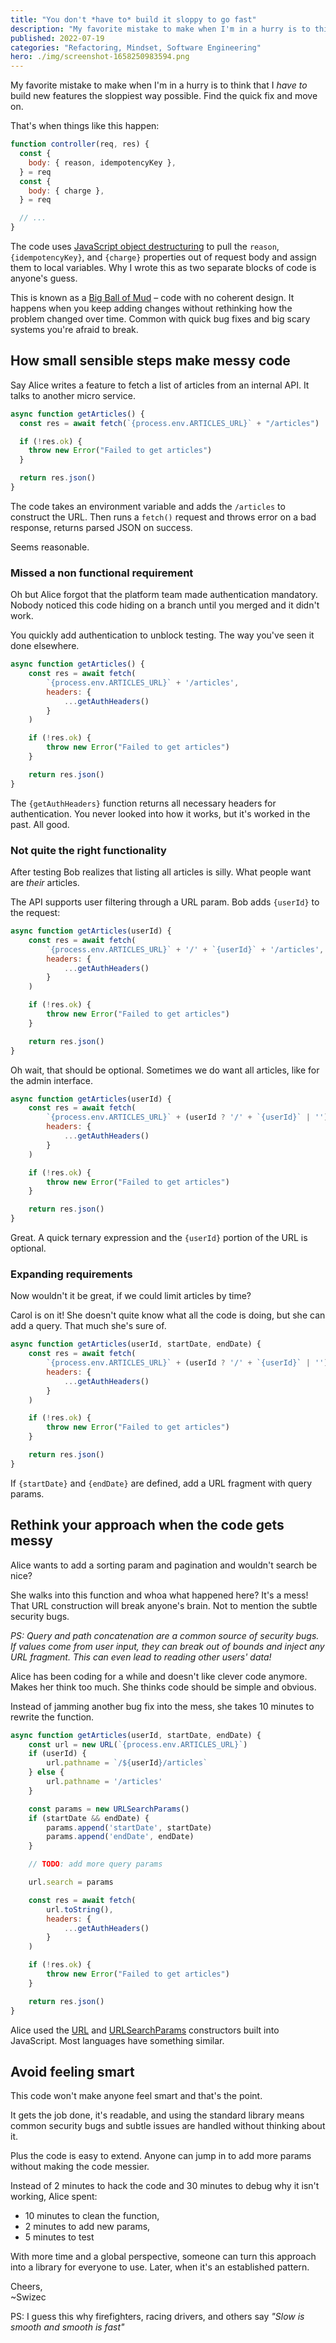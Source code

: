 ```yaml
---
title: "You don't *have to* build it sloppy to go fast"
description: "My favorite mistake to make when I'm in a hurry is to think that I _have to_ build new features the sloppiest way possible. Find the quick fix and move on. But that's not true."
published: 2022-07-19
categories: "Refactoring, Mindset, Software Engineering"
hero: ./img/screenshot-1658250983594.png
---
```


My favorite mistake to make when I'm in a hurry is to think that I _have to_ build new features the sloppiest way possible. Find the quick fix and move on.

That's when things like this happen:

```javascript
function controller(req, res) {
  const {
    body: { reason, idempotencyKey },
  } = req
  const {
    body: { charge },
  } = req

  // ...
}
```

The code uses [JavaScript object destructuring](https://developer.mozilla.org/en-US/docs/Web/JavaScript/Reference/Operators/Destructuring_assignment) to pull the `reason`, `{idempotencyKey}`, and `{charge}` properties out of request body and assign them to local variables. Why I wrote this as two separate blocks of code is anyone's guess.

This is known as a [Big Ball of Mud](https://en.wikipedia.org/wiki/Big_ball_of_mud) – code with no coherent design. It happens when you keep adding changes without rethinking how the problem changed over time. Common with quick bug fixes and big scary systems you're afraid to break.

## How small sensible steps make messy code

Say Alice writes a feature to fetch a list of articles from an internal API. It talks to another micro service.

```javascript
async function getArticles() {
  const res = await fetch(`{process.env.ARTICLES_URL}` + "/articles")

  if (!res.ok) {
    throw new Error("Failed to get articles")
  }

  return res.json()
}
```

The code takes an environment variable and adds the `/articles` to construct the URL. Then runs a `fetch()` request and throws error on a bad response, returns parsed JSON on success.

Seems reasonable.

### Missed a non functional requirement

Oh but Alice forgot that the platform team made authentication mandatory. Nobody noticed this code hiding on a branch until you merged and it didn't work.

You quickly add authentication to unblock testing. The way you've seen it done elsewhere.

```javascript
async function getArticles() {
	const res = await fetch(
		`{process.env.ARTICLES_URL}` + '/articles',
		headers: {
			...getAuthHeaders()
		}
	)

	if (!res.ok) {
		throw new Error("Failed to get articles")
	}

	return res.json()
}
```

The `{getAuthHeaders}` function returns all necessary headers for authentication. You never looked into how it works, but it's worked in the past. All good.

### Not quite the right functionality

After testing Bob realizes that listing all articles is silly. What people want are _their_ articles.

The API supports user filtering through a URL param. Bob adds `{userId}` to the request:

```javascript
async function getArticles(userId) {
	const res = await fetch(
		`{process.env.ARTICLES_URL}` + '/' + `{userId}` + '/articles',
		headers: {
			...getAuthHeaders()
		}
	)

	if (!res.ok) {
		throw new Error("Failed to get articles")
	}

	return res.json()
}
```

Oh wait, that should be optional. Sometimes we do want all articles, like for the admin interface.

```javascript
async function getArticles(userId) {
	const res = await fetch(
		`{process.env.ARTICLES_URL}` + (userId ? '/' + `{userId}` | '') + '/articles',
		headers: {
			...getAuthHeaders()
		}
	)

	if (!res.ok) {
		throw new Error("Failed to get articles")
	}

	return res.json()
}
```

Great. A quick ternary expression and the `{userId}` portion of the URL is optional.

### Expanding requirements

Now wouldn't it be great, if we could limit articles by time?

Carol is on it! She doesn't quite know what all the code is doing, but she can add a query. That much she's sure of.

```javascript
async function getArticles(userId, startDate, endDate) {
	const res = await fetch(
		`{process.env.ARTICLES_URL}` + (userId ? '/' + `{userId}` | '') + '/articles' + (startDate && endDate ? `?startDate=${startDate}&endDate=${endDate}` : ''),
		headers: {
			...getAuthHeaders()
		}
	)

	if (!res.ok) {
		throw new Error("Failed to get articles")
	}

	return res.json()
}
```

If `{startDate}` and `{endDate}` are defined, add a URL fragment with query params.

## Rethink your approach when the code gets messy

Alice wants to add a sorting param and pagination and wouldn't search be nice?

She walks into this function and whoa what happened here? It's a mess! That URL construction will break anyone's brain. Not to mention the subtle security bugs.

_PS: Query and path concatenation are a common source of security bugs. If values come from user input, they can break out of bounds and inject any URL fragment. This can even lead to reading other users' data!_

Alice has been coding for a while and doesn't like clever code anymore. Makes her think too much. She thinks code should be simple and obvious.

Instead of jamming another bug fix into the mess, she takes 10 minutes to rewrite the function.

```javascript
async function getArticles(userId, startDate, endDate) {
	const url = new URL(`{process.env.ARTICLES_URL}`)
	if (userId) {
		url.pathname = `/${userId}/articles`
	} else {
		url.pathname = '/articles'
	}

	const params = new URLSearchParams()
	if (startDate && endDate) {
		params.append('startDate', startDate)
		params.append('endDate', endDate)
	}

	// TODO: add more query params

	url.search = params

	const res = await fetch(
		url.toString(),
		headers: {
			...getAuthHeaders()
		}
	)

	if (!res.ok) {
		throw new Error("Failed to get articles")
	}

	return res.json()
}
```

Alice used the [URL](https://developer.mozilla.org/en-US/docs/Web/API/URL) and [URLSearchParams](https://developer.mozilla.org/en-US/docs/Web/API/URLSearchParams) constructors built into JavaScript. Most languages have something similar.

## Avoid feeling smart

This code won't make anyone feel smart and that's the point.

It gets the job done, it's readable, and using the standard library means common security bugs and subtle issues are handled without thinking about it.

Plus the code is easy to extend. Anyone can jump in to add more params without making the code messier.

Instead of 2 minutes to hack the code and 30 minutes to debug why it isn't working, Alice spent:

- 10 minutes to clean the function,
- 2 minutes to add new params,
- 5 minutes to test

With more time and a global perspective, someone can turn this approach into a library for everyone to use. Later, when it's an established pattern.

Cheers,<br/>
~Swizec

PS: I guess this why firefighters, racing drivers, and others say _"Slow is smooth and smooth is fast"_
